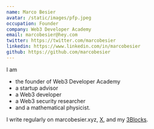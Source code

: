 ```yaml
---
name: Marco Besier
avatar: /static/images/pfp.jpeg
occupation: Founder
company: Web3 Developer Academy
email: marcobesier@hey.com
twitter: https://twitter.com/marcobesier
linkedin: https://www.linkedin.com/in/marcobesier
github: https://github.com/marcobesier
---
```


I am

- the founder of Web3 Developer Academy
- a startup advisor
- a Web3 developer
- a Web3 security researcher
- and a mathematical physicist.

I write regularly on marcobesier.xyz, [X](https://twitter.com/marcobesier), and my [3Blocks](https://3blocks.xyz).
